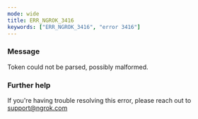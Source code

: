 ```yaml
---
mode: wide
title: ERR_NGROK_3416
keywords: ["ERR_NGROK_3416", "error 3416"]
---
```



### Message

Token could not be parsed, possibly malformed.

<ErrorDetails />

### Further help

If you're having trouble resolving this error, please reach out to [support@ngrok.com](mailto:support@ngrok.com?subject=Help%20with%20ERR_NGROK_3416)
